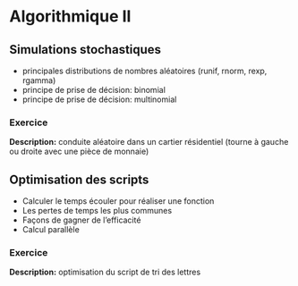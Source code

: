 # Algorithmique II

## Simulations stochastiques
- principales distributions de nombres aléatoires (runif, rnorm, rexp, rgamma)
- principe de prise de décision: binomial
- principe de prise de décision: multinomial

### Exercice

**Description:** conduite aléatoire dans un cartier résidentiel (tourne à gauche ou droite avec une pièce de monnaie)

## Optimisation des scripts

- Calculer le temps écouler pour réaliser une fonction
- Les pertes de temps les plus communes
- Façons de gagner de l'efficacité
- Calcul parallèle

### Exercice

**Description:** optimisation du script de tri des lettres
